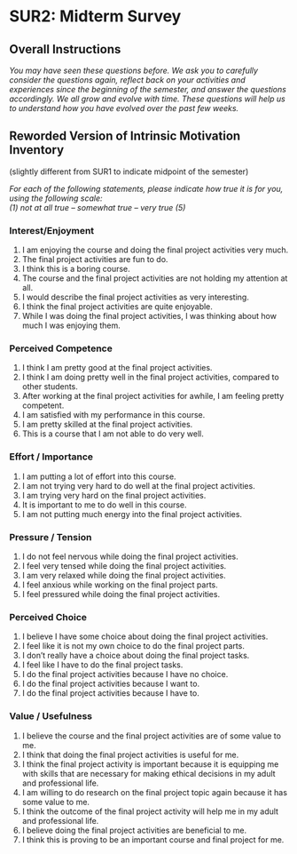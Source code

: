 # SUR2: Midterm Survey {#app_midterm_survey}

## Overall Instructions

*You may have seen these questions before. We ask you to carefully
consider the questions again, reflect back on your activities and
experiences since the beginning of the semester, and answer the
questions accordingly. We all grow and evolve with time. These questions
will help us to understand how you have evolved over the past few
weeks.*

## Reworded Version of Intrinsic Motivation Inventory

(slightly different from SUR1 to indicate midpoint of the semester)

*For each of the following statements, please indicate how true it is
for you, using the following scale:\
(1) not at all true -- somewhat true -- very true (5)*

### Interest/Enjoyment

1. I am enjoying the course and doing the final project activities very much.
1. The final project activities are fun to do.
1. I think this is a boring course.
1. The course and the final project activities are not holding my attention at all.
1. I would describe the final project activities as very interesting.
1. I think the final project activities are quite enjoyable.
1. While I was doing the final project activities, I was thinking about how much I was enjoying them.

### Perceived Competence

1. I think I am pretty good at the final project activities.
1. I think I am doing pretty well in the final project activities, compared to other students.
1. After working at the final project activities for awhile, I am feeling pretty competent.
1. I am satisfied with my performance in this course.
1. I am pretty skilled at the final project activities.
1. This is a course that I am not able to do very well.

### Effort / Importance

1. I am putting a lot of effort into this course.
1. I am not trying very hard to do well at the final project activities.
1. I am trying very hard on the final project activities.
1. It is important to me to do well in this course.
1. I am not putting much energy into the final project activities.

### Pressure / Tension

1. I do not feel nervous while doing the final project activities.
1. I feel very tensed while doing the final project activities.
1. I am very relaxed while doing the final project activities.
1. I feel anxious while working on the final project parts.
1. I feel pressured while doing the final project activities.

### Perceived Choice

1. I believe I have some choice about doing the final project activities.
1. I feel like it is not my own choice to do the final project parts.
1. I don't really have a choice about doing the final project tasks.
1. I feel like I have to do the final project tasks.
1. I do the final project activities because I have no choice.
1. I do the final project activities because I want to.
1. I do the final project activities because I have to.

### Value / Usefulness

1. I believe the course and the final project activities are of some value to me.
1. I think that doing the final project activities is useful for me.
1. I think the final project activity is important because it is equipping me with skills that are necessary for making ethical decisions in my adult and professional life.
1. I am willing to do research on the final project topic again because it has some value to me.
1. I think the outcome of the final project activity will help me in my adult and professional life.
1. I believe doing the final project activities are beneficial to me.
1. I think this is proving to be an important course and final project for me.
